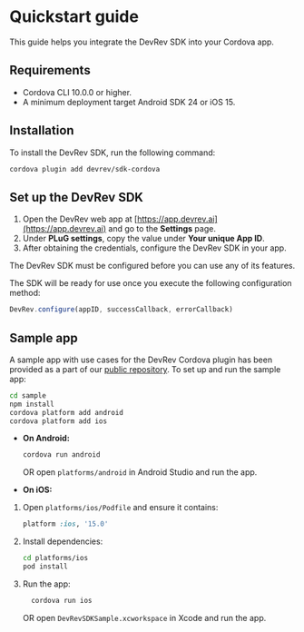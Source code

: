 # Quickstart guide

This guide helps you integrate the DevRev SDK into your Cordova app.

## Requirements

- Cordova CLI 10.0.0 or higher.
- A minimum deployment target Android SDK 24 or iOS 15.

## Installation

To install the DevRev SDK, run the following command:

```sh
cordova plugin add devrev/sdk-cordova
```

## Set up the DevRev SDK

1. Open the DevRev web app at [https://app.devrev.ai](https://app.devrev.ai) and go to the **Settings** page.
2. Under **PLuG settings**, copy the value under **Your unique App ID**.
3. After obtaining the credentials, configure the DevRev SDK in your app.

<Callout intent="note">
The DevRev SDK must be configured before you can use any of its features.
</Callout>

The SDK will be ready for use once you execute the following configuration method:

```javascript
DevRev.configure(appID, successCallback, errorCallback)
```

## Sample app
A sample app with use cases for the DevRev Cordova plugin has been provided as a part of our [public repository](https://github.com/devrev/devrev-sdk-cordova). To set up and run the sample app:

```sh
cd sample
npm install
cordova platform add android
cordova platform add ios
```

- **On Android:**
  ```sh
  cordova run android
  ```
  OR open `platforms/android` in Android Studio and run the app.

- **On iOS:**
1. Open `platforms/ios/Podfile` and ensure it contains:
   ```ruby
   platform :ios, '15.0'
   ```
2. Install dependencies:
   ```sh
   cd platforms/ios
   pod install
   ```
3. Run the app:
   ```sh
     cordova run ios
   ```
   OR open `DevRevSDKSample.xcworkspace` in Xcode and run the app.
